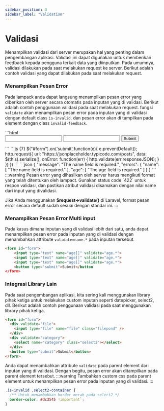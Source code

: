 ```yaml
---
sidebar_position: 3
sidebar_label: "Validation"
---
```


# Validasi

Menampilkan validasi dari server merupakan hal yang penting dalam pengembangan aplikasi. Validasi ini dapat digunakan untuk memberikan feedback kepada pengguna terkait data yang diinputkan. Pada umumnya, validasi dilakukan pada saat melakukan request ke server. Berikut adalah contoh validasi yang dapat dilakukan pada saat melakukan request.

### Menampilkan Pesan Error

Pada iampack anda dapat langsung menampilkan pesan error yang diberikan oleh server secara otomatis pada inputan yang di validasi. Berikut adalah contoh penggunaan validasi pada saat melakukan request. fungsi `validate` akan menampilkan pesan error pada inputan yang di validasi dengan default class `is-invalid`. dan pesan error akan di tampilkan pada element dengan class `invalid-feedback`.


<Tabs>
  <TabItem value="html" label="HTML" default>
    ```html
    <form id="form">
        <input type="text" name="name" validate="name">
        <input type="text" name="age" validate="age">
        <button type="submit">Submit</button>
    </form>
    ```
  </TabItem>
  <TabItem value="javascript" label="JS">
    ```js {7}
    $("#form").on('submit',function(e){
        e.preventDefault();
        http.request({
            url: "https://jsonplaceholder.typicode.com/posts",
            data: $(this).serialize(),
            onError: function(err) {
                http.validate(err.responseJSON);
            }
        })
    })
    ```
  </TabItem>
  <TabItem value="response" label="Response Error">
    ```json
    {
        "message": "The name field is required.",
        "errors": {
            "name": [
                "The name field is required."
            ],
            "age": [
                "The age field is required."
            ]
        }
    }
    ```
  </TabItem>
</Tabs>
:::warning
Pesan error yang dihasilkan oleh server harus mengikuti format yang telah ditentukan oleh iampact. Gunakan status code `422` untuk respon validasi, dan pastikan atribut validasi disamakan dengan nilai name dari input yang divalidasi.

Jika Anda menggunakan **$request->validate()** di Laravel, format pesan error secara default sudah sesuai dengan standar ini.
:::

### Menampilkan Pesan Error Multi input
Pada kasus dimana inputan yang di validasi lebih dari satu, anda dapat menampilkan pesan error pada inputan yang di validasi dengan menambahkan attribute `validate=name.*` pada inputan tersebut.

```html
<form id="form">
    <input type="text" name="age[]" validate="age.*">
    <input type="text" name="age[]" validate="age.*">
    <input type="text" name="age[]" validate="age.*">
    <button type="submit">Submit</button
</form>
```


### Integrasi Library Lain

Pada saat pengembangan aplikasi, kita sering kali menggunakan library pihak ketiga untuk melakukan custom inputan seperti datepicker, select2, dll. Berikut adalah contoh penggunaan validasi pada saat menggunakan library pihak ketiga.

```html
<form id="form">
  <div validate="file">
    <input type="file" name="file" class="filepond" />
  </div>
  <div validate="category">
    <select name="category" class="select2"></select>
  </div>
  <button type="submit">Submit</button>
</form>
```

Anda dapat menambahkan attribute `validate` pada parent element dari inputan yang di validasi. Dengan begitu, pesan error akan ditampilkan pada parent element tersebut.
:::warning
Tambahkan custom css pada parent element untuk menampilkan pesan error pada inputan yang di validasi.
:::

```css
.is-invalid .select2-container {
  /** Untuk menambahkan border merah pada select2 */
  border-color: #dc3545 !important`;
}
```
